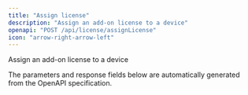```yaml
---
title: "Assign license"
description: "Assign an add-on license to a device"
openapi: "POST /api/license/assignLicense"
icon: "arrow-right-arrow-left"
---
```


Assign an add-on license to a device

<Note>
The parameters and response fields below are automatically generated from the OpenAPI specification.
</Note>
